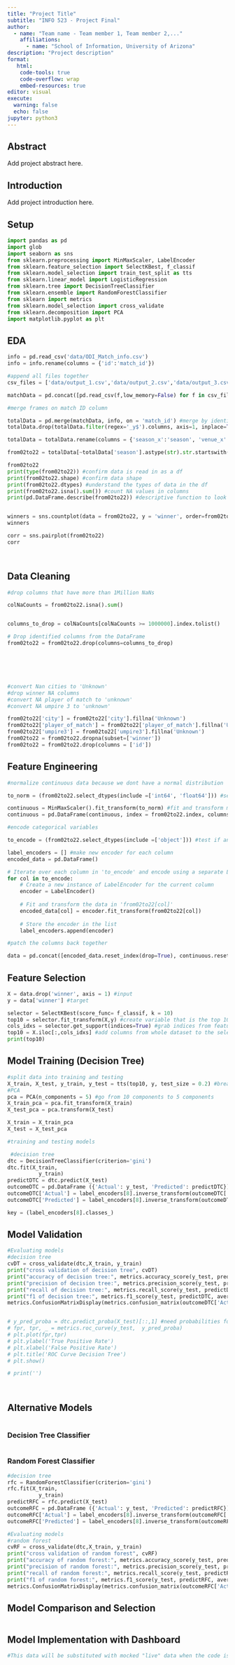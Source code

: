 ```yaml
---
title: "Project Title"
subtitle: "INFO 523 - Project Final"
author: 
  - name: "Team name - Team member 1, Team member 2,..."
    affiliations:
      - name: "School of Information, University of Arizona"
description: "Project description"
format:
   html:
    code-tools: true
    code-overflow: wrap
    embed-resources: true
editor: visual
execute:
  warning: false
  echo: false
jupyter: python3
---
```


## Abstract
Add project abstract here.


## Introduction
Add project introduction here.

## Setup
```python
import pandas as pd
import glob
import seaborn as sns
from sklearn.preprocessing import MinMaxScaler, LabelEncoder
from sklearn.feature_selection import SelectKBest, f_classif
from sklearn.model_selection import train_test_split as tts
from sklearn.linear_model import LogisticRegression
from sklearn.tree import DecisionTreeClassifier 
from sklearn.ensemble import RandomForestClassifier
from sklearn import metrics
from sklearn.model_selection import cross_validate
from sklearn.decomposition import PCA
import matplotlib.pyplot as plt
```



## EDA
```python


info = pd.read_csv('data/ODI_Match_info.csv')
info = info.rename(columns = {'id':'match_id'})

#append all files together
csv_files = ['data/output_1.csv','data/output_2.csv','data/output_3.csv','data/output_4.csv','data/output_5.csv','data/output_6.csv','data/output_7.csv','data/output_8.csv','data/output_9.csv']

matchData = pd.concat([pd.read_csv(f,low_memory=False) for f in csv_files ], ignore_index=True)

#merge frames on match ID column

totalData = pd.merge(matchData, info, on = 'match_id') #merge by identical column 'match_id'
totalData.drop(totalData.filter(regex='_y$').columns, axis=1, inplace=True) #drop duplicate columns

totalData = totalData.rename(columns = {'season_x':'season', 'venue_x':'venue'})

from02to22 = totalData[~totalData['season'].astype(str).str.startswith(('2023/2024','2023', '2022/23'))] #exclude 2023 data

from02to22
print(type(from02to22)) #confirm data is read in as a df
print(from02to22.shape) #confirm data shape
print(from02to22.dtypes) #understand the types of data in the df
print(from02to22.isna().sum()) #count NA values in columns
print(pd.DataFrame.describe(from02to22)) #descriptive function to look at dataframe)


winners = sns.countplot(data = from02to22, y = 'winner', order=from02to22['winner'].value_counts().index)
winners

corr = sns.pairplot(from02to22)
corr




```

## Data Cleaning
```python
#drop columns that have more than 1Million NaNs

colNaCounts = from02to22.isna().sum()


columns_to_drop = colNaCounts[colNaCounts >= 1000000].index.tolist()

# Drop identified columns from the DataFrame
from02to22 = from02to22.drop(columns=columns_to_drop)






#convert Nan cities to 'Unknown'
#drop winner NA columns
#convert NA player of match to 'unknown'
#convert NA umpire 3 to 'unknown'

from02to22['city'] = from02to22['city'].fillna('Unknown') 
from02to22['player_of_match'] = from02to22['player_of_match'].fillna('Unknown') 
from02to22['umpire3'] = from02to22['umpire3'].fillna('Unknown') 
from02to22 = from02to22.dropna(subset=['winner'])
from02to22 = from02to22.drop(columns = ['id'])


```

## Feature Engineering
```python
#normalize continuous data because we dont have a normal distribution

to_norm = (from02to22.select_dtypes(include =['int64', 'float64'])) #select continuous variables

continuous = MinMaxScaler().fit_transform(to_norm) #fit and transform min max scaler (normalizes)
continuous = pd.DataFrame(continuous, index = from02to22.index, columns = list(to_norm))

#encode categorical variables

to_encode = (from02to22.select_dtypes(include =['object'])) #test if anything is an object or category variable

label_encoders = [] #make new encoder for each column
encoded_data = pd.DataFrame()

# Iterate over each column in 'to_encode' and encode using a separate LabelEncoder
for col in to_encode:
    # Create a new instance of LabelEncoder for the current column
    encoder = LabelEncoder()
    
    # Fit and transform the data in 'from02to22[col]'
    encoded_data[col] = encoder.fit_transform(from02to22[col])
    
    # Store the encoder in the list
    label_encoders.append(encoder)

#patch the columns back together

data = pd.concat([encoded_data.reset_index(drop=True), continuous.reset_index(drop=True)], axis = 1) #reset indices to avoid errors in concat


```

## Feature Selection
```python
X = data.drop('winner', axis = 1) #input
y = data['winner'] #target

selector = SelectKBest(score_func= f_classif, k = 10)
top10 = selector.fit_transform(X,y) #create variable that is the top 10 best feautures
cols_idxs = selector.get_support(indices=True) #grab indices from feature cols, get_support is from **sklearn**
top10 = X.iloc[:,cols_idxs] #add columns from whole dataset to the selected columns dataset https://stackoverflow.com/questions/39839112/the-easiest-way-for-getting-feature-names-after-running-selectkbest-in-scikit-le
print(top10)

```

## Model Training (Decision Tree)
```python

#split data into training and testing
X_train, X_test, y_train, y_test = tts(top10, y, test_size = 0.2) #break into 4 groups for testing and training, make the training dataset 70% of the data and the testing dataset 30% https://builtin.com/data-science/train-test-split
#PCA
pca = PCA(n_components = 5) #go from 10 components to 5 components
X_train_pca = pca.fit_transform(X_train)
X_test_pca = pca.transform(X_test)

X_train = X_train_pca
X_test = X_test_pca

#training and testing models

 #decision tree
dtc = DecisionTreeClassifier(criterion='gini')
dtc.fit(X_train, 
          y_train)
predictDTC = dtc.predict(X_test)
outcomeDTC = pd.DataFrame ({'Actual': y_test, 'Predicted': predictDTC})
outcomeDTC['Actual'] = label_encoders[8].inverse_transform(outcomeDTC['Actual'])
outcomeDTC['Predicted'] = label_encoders[8].inverse_transform(outcomeDTC['Predicted'])

key = (label_encoders[8].classes_)


```

## Model Validation
```python
#Evaluating models
#decision tree
cvDT = cross_validate(dtc,X_train, y_train)
print("cross validation of decision tree", cvDT)
print("accuracy of decision tree:", metrics.accuracy_score(y_test, predictDTC)) #testing how accuracy of the models
print("precision of decision tree:", metrics.precision_score(y_test, predictDTC, average = 'weighted'))
print("recall of decision tree:", metrics.recall_score(y_test, predictDTC, average = 'weighted'))
print("f1 of decision tree:", metrics.f1_score(y_test, predictDTC, average = 'weighted'))
metrics.ConfusionMatrixDisplay(metrics.confusion_matrix(outcomeDTC['Actual'], outcomeDTC['Predicted'])).plot()


# y_pred_proba = dtc.predict_proba(X_test)[::,1] #need probabilities for roc curve
# fpr, tpr, _ = metrics.roc_curve(y_test,  y_pred_proba)
# plt.plot(fpr,tpr)
# plt.ylabel('True Positive Rate')
# plt.xlabel('False Positive Rate')
# plt.title('ROC Curve Decision Tree')
# plt.show()

# print('')




```

## Alternative Models
```python


```

### Decision Tree Classifier
```python

```

### Random Forest Classifier
```python

#decision tree
rfc = RandomForestClassifier(criterion='gini')
rfc.fit(X_train, 
          y_train)
predictRFC = rfc.predict(X_test)
outcomeRFC = pd.DataFrame ({'Actual': y_test, 'Predicted': predictRFC})
outcomeRFC['Actual'] = label_encoders[8].inverse_transform(outcomeRFC['Actual'])
outcomeRFC['Predicted'] = label_encoders[8].inverse_transform(outcomeRFC['Predicted'])

#Evaluating models
#random forest
cvRF = cross_validate(dtc,X_train, y_train)
print("cross validation of random forest", cvRF)
print("accuracy of random forest:", metrics.accuracy_score(y_test, predictRFC)) #testing how accuracy of the models
print("precision of random forest:", metrics.precision_score(y_test, predictRFC, average = 'weighted'))
print("recall of random forest:", metrics.recall_score(y_test, predictRFC, average = 'weighted'))
print("f1 of random forest:", metrics.f1_score(y_test, predictRFC, average = 'weighted'))
metrics.ConfusionMatrixDisplay(metrics.confusion_matrix(outcomeRFC['Actual'], outcomeRFC['Predicted'])).plot()
```

## Model Comparison and Selection
```python

```

## Model Implementation with Dashboard
```python
#This data will be substituted with mocked "live" data when the code is integrated into the dashboard

```
